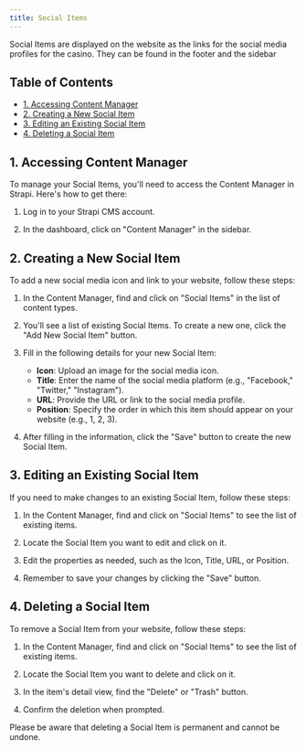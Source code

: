 ```yaml
---
title: Social Items
---
```


Social Items are displayed on the website as the links for the social media profiles for the casino. They can be found in the footer and the sidebar

## Table of Contents

- [1. Accessing Content Manager](#accessing-content-manager)
- [2. Creating a New Social Item](#creating-a-new-social-item)
- [3. Editing an Existing Social Item](#editing-an-existing-social-item)
- [4. Deleting a Social Item](#deleting-a-social-item)

## 1. Accessing Content Manager

To manage your Social Items, you'll need to access the Content Manager in Strapi. Here's how to get there:

1. Log in to your Strapi CMS account.

2. In the dashboard, click on "Content Manager" in the sidebar.

## 2. Creating a New Social Item

To add a new social media icon and link to your website, follow these steps:

1. In the Content Manager, find and click on "Social Items" in the list of content types.

2. You'll see a list of existing Social Items. To create a new one, click the "Add New Social Item" button.

3. Fill in the following details for your new Social Item:
   - **Icon**: Upload an image for the social media icon.
   - **Title**: Enter the name of the social media platform (e.g., "Facebook," "Twitter," "Instagram").
   - **URL**: Provide the URL or link to the social media profile.
   - **Position**: Specify the order in which this item should appear on your website (e.g., 1, 2, 3).

4. After filling in the information, click the "Save" button to create the new Social Item.

## 3. Editing an Existing Social Item

If you need to make changes to an existing Social Item, follow these steps:

1. In the Content Manager, find and click on "Social Items" to see the list of existing items.

2. Locate the Social Item you want to edit and click on it.

3. Edit the properties as needed, such as the Icon, Title, URL, or Position.

4. Remember to save your changes by clicking the "Save" button.

## 4. Deleting a Social Item

To remove a Social Item from your website, follow these steps:

1. In the Content Manager, find and click on "Social Items" to see the list of existing items.

2. Locate the Social Item you want to delete and click on it.

3. In the item's detail view, find the "Delete" or "Trash" button.

4. Confirm the deletion when prompted.

Please be aware that deleting a Social Item is permanent and cannot be undone.
